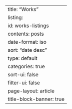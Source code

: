 ---
title: "Works"
listing:
  id: works-listings
  contents: posts
  date-format: iso
  sort: "date desc"
  type: default
  categories: true
  sort-ui: false
  filter-ui: false
page-layout: article
title-block-banner: true
---